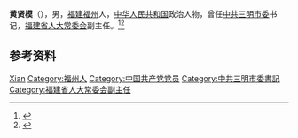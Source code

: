 '''黄贤模'''（{{bd|1941年|8月|}}），男，[[福建|福建]][[福州|福州]]人，[[中华人民共和国|中华人民共和国]]政治人物，曾任[[中共三明市委|中共三明市委]]书记，[[福建省人大常委会|福建省人大常委会]]副主任。<ref>{{Cite book|title=中华人民共和国职官志|author=何虎生, 李耀东, 向常福主编|publisher=中国社会出版社|year=2003|isbn=9787800883934|location=北京|pages=}}</ref><ref>{{Cite web|title=习近平在福建（十五）：“习近平同志做到了‘打铁自身硬’”|url=http://www.greatwuyi.com/zhuant/2020zt/content/content_1372368.html|accessdate=2020-08-05|work=学习时报}}</ref>

== 参考资料 ==
{{reflist}}

{{中国人物小作品}}

{{Authority control}}
{{DEFAULTSORT:Huang黄}}
[[Category:黄姓|Xian]]
[[Category:福州人|Category:福州人]]
[[Category:中国共产党党员|Category:中国共产党党员]]
[[Category:中共三明市委書記|Category:中共三明市委書記]]
[[Category:福建省人大常委会副主任|Category:福建省人大常委会副主任]]